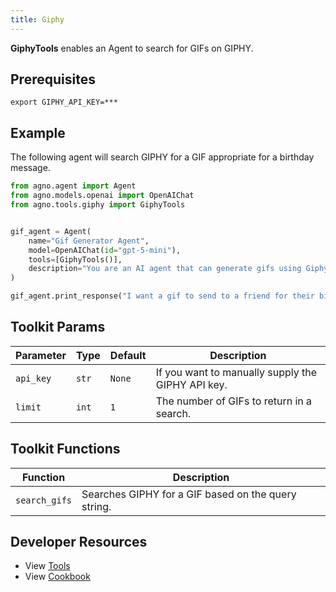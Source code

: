 ```yaml
---
title: Giphy
---
```


**GiphyTools** enables an Agent to search for GIFs on GIPHY.

## Prerequisites

```shell
export GIPHY_API_KEY=***
```

## Example

The following agent will search GIPHY for a GIF appropriate for a birthday message.

```python
from agno.agent import Agent
from agno.models.openai import OpenAIChat
from agno.tools.giphy import GiphyTools


gif_agent = Agent(
    name="Gif Generator Agent",
    model=OpenAIChat(id="gpt-5-mini"),
    tools=[GiphyTools()],
    description="You are an AI agent that can generate gifs using Giphy.",
)

gif_agent.print_response("I want a gif to send to a friend for their birthday.")
```

## Toolkit Params

| Parameter | Type  | Default | Description                                       |
| --------- | ----- | ------- | ------------------------------------------------- |
| `api_key` | `str` | `None`  | If you want to manually supply the GIPHY API key. |
| `limit`   | `int` | `1`     | The number of GIFs to return in a search.         |

## Toolkit Functions

| Function      | Description                                         |
| ------------- | --------------------------------------------------- |
| `search_gifs` | Searches GIPHY for a GIF based on the query string. |

## Developer Resources

- View [Tools](https://github.com/agno-agi/agno/blob/main/libs/agno/agno/tools/giphy.py)
- View [Cookbook](https://github.com/agno-agi/agno/tree/v2.0/cookbook/tools/giphy_tools.py)
